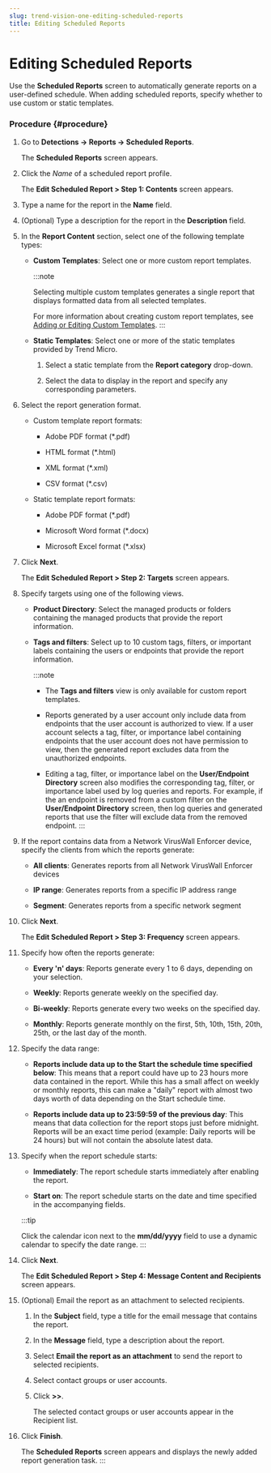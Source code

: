 ```yaml
---
slug: trend-vision-one-editing-scheduled-reports
title: Editing Scheduled Reports
---
```

# Editing Scheduled Reports

Use the **Scheduled Reports** screen to automatically generate reports on a user-defined schedule. When adding scheduled reports, specify whether to use custom or static templates.

### Procedure {#procedure}

1.  Go to **Detections → Reports → Scheduled Reports**.

    The **Scheduled Reports** screen appears.

2.  Click the *Name* of a scheduled report profile.

    The **Edit Scheduled Report \> Step 1: Contents** screen appears.

3.  Type a name for the report in the **Name** field.

4.  (Optional) Type a description for the report in the **Description** field.

5.  In the **Report Content** section, select one of the following template types:

    - **Custom Templates**: Select one or more custom report templates.

      :::note

      Selecting multiple custom templates generates a single report that displays formatted data from all selected templates.

      For more information about creating custom report templates, see [Adding or Editing Custom Templates](adding-or-editing-custom-templates.mdx).
      :::

    - **Static Templates**: Select one or more of the static templates provided by Trend Micro.

      1.  Select a static template from the **Report category** drop-down.

      2.  Select the data to display in the report and specify any corresponding parameters.

6.  Select the report generation format.

    - Custom template report formats:

      - Adobe PDF format (\*.pdf)

      - HTML format (\*.html)

      - XML format (\*.xml)

      - CSV format (\*.csv)

    - Static template report formats:

      - Adobe PDF format (\*.pdf)

      - Microsoft Word format (\*.docx)

      - Microsoft Excel format (\*.xlsx)

7.  Click **Next**.

    The **Edit Scheduled Report \> Step 2: Targets** screen appears.

8.  Specify targets using one of the following views.

    - **Product Directory**: Select the managed products or folders containing the managed products that provide the report information.

    - **Tags and filters**: Select up to 10 custom tags, filters, or important labels containing the users or endpoints that provide the report information.

      :::note

      - The **Tags and filters** view is only available for custom report templates.

      - Reports generated by a user account only include data from endpoints that the user account is authorized to view. If a user account selects a tag, filter, or importance label containing endpoints that the user account does not have permission to view, then the generated report excludes data from the unauthorized endpoints.

      - Editing a tag, filter, or importance label on the **User/Endpoint Directory** screen also modifies the corresponding tag, filter, or importance label used by log queries and reports. For example, if the an endpoint is removed from a custom filter on the **User/Endpoint Directory** screen, then log queries and generated reports that use the filter will exclude data from the removed endpoint.
      :::

9.  If the report contains data from a Network VirusWall Enforcer device, specify the clients from which the reports generate:

    - **All clients**: Generates reports from all Network VirusWall Enforcer devices

    - **IP range**: Generates reports from a specific IP address range

    - **Segment**: Generates reports from a specific network segment

10. Click **Next**.

    The **Edit Scheduled Report \> Step 3: Frequency** screen appears.

11. Specify how often the reports generate:

    - **Every 'n' days**: Reports generate every 1 to 6 days, depending on your selection.

    - **Weekly**: Reports generate weekly on the specified day.

    - **Bi-weekly**: Reports generate every two weeks on the specified day.

    - **Monthly**: Reports generate monthly on the first, 5th, 10th, 15th, 20th, 25th, or the last day of the month.

12. Specify the data range:

    - **Reports include data up to the Start the schedule time specified below**: This means that a report could have up to 23 hours more data contained in the report. While this has a small affect on weekly or monthly reports, this can make a "daily" report with almost two days worth of data depending on the Start schedule time.

    - **Reports include data up to 23:59:59 of the previous day**: This means that data collection for the report stops just before midnight. Reports will be an exact time period (example: Daily reports will be 24 hours) but will not contain the absolute latest data.

13. Specify when the report schedule starts:

    - **Immediately**: The report schedule starts immediately after enabling the report.

    - **Start on**: The report schedule starts on the date and time specified in the accompanying fields.

    :::tip

    Click the calendar icon next to the **mm/dd/yyyy** field to use a dynamic calendar to specify the date range.
    :::

14. Click **Next**.

    The **Edit Scheduled Report \> Step 4: Message Content and Recipients** screen appears.

15. (Optional) Email the report as an attachment to selected recipients.

    1.  In the **Subject** field, type a title for the email message that contains the report.

    2.  In the **Message** field, type a description about the report.

    3.  Select **Email the report as an attachment** to send the report to selected recipients.

    4.  Select contact groups or user accounts.

    5.  Click **\>\>**.

        The selected contact groups or user accounts appear in the Recipient list.

16. Click **Finish**.

    The **Scheduled Reports** screen appears and displays the newly added report generation task.
:::
